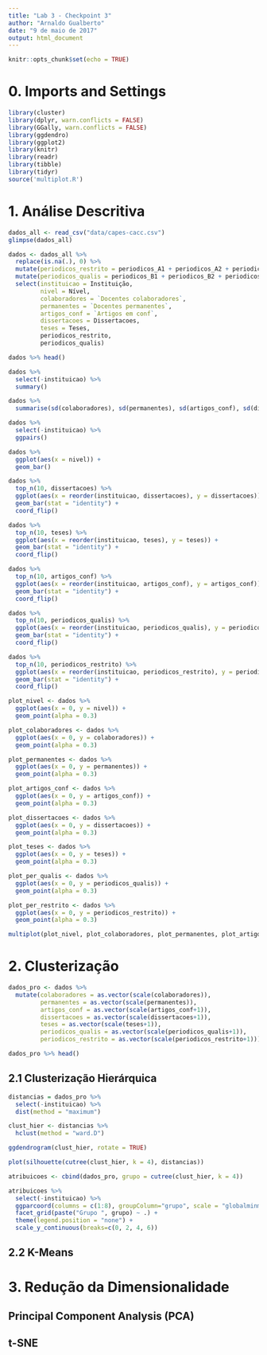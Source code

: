 ```yaml
---
title: "Lab 3 - Checkpoint 3"
author: "Arnaldo Gualberto"
date: "9 de maio de 2017"
output: html_document
---
```


```r
knitr::opts_chunk$set(echo = TRUE)
```

# 0. Imports and Settings
```r
library(cluster)
library(dplyr, warn.conflicts = FALSE)
library(GGally, warn.conflicts = FALSE)
library(ggdendro)
library(ggplot2)
library(knitr)
library(readr)
library(tibble)
library(tidyr)
source('multiplot.R')
```

# 1. Análise Descritiva
```r
dados_all <- read_csv("data/capes-cacc.csv")
glimpse(dados_all)
```

```r
dados <- dados_all %>%
  replace(is.na(.), 0) %>%
  mutate(periodicos_restrito = periodicos_A1 + periodicos_A2 + periodicos_B1) %>%
  mutate(periodicos_qualis = periodicos_B1 + periodicos_B2 + periodicos_B3 + periodicos_B4 + periodicos_B5) %>%
  select(instituicao = Instituição, 
         nivel = Nível, 
         colaboradores = `Docentes colaboradores`,
         permanentes = `Docentes permanentes`,
         artigos_conf = `Artigos em conf`,
         dissertacoes = Dissertacoes,
         teses = Teses,
         periodicos_restrito,
         periodicos_qualis)

dados %>% head()
```

```r
dados %>%
  select(-instituicao) %>%
  summary()
```

```r
dados %>%
  summarise(sd(colaboradores), sd(permanentes), sd(artigos_conf), sd(dissertacoes), sd(teses), sd(periodicos_qualis), sd(periodicos_restrito))
```


```r
dados %>%
  select(-instituicao) %>%
  ggpairs()
```

```r
dados %>%
  ggplot(aes(x = nivel)) +
  geom_bar()
```

```r
dados %>%
  top_n(10, dissertacoes) %>%
  ggplot(aes(x = reorder(instituicao, dissertacoes), y = dissertacoes)) +
  geom_bar(stat = "identity") +
  coord_flip()
```

```r
dados %>%
  top_n(10, teses) %>%
  ggplot(aes(x = reorder(instituicao, teses), y = teses)) +
  geom_bar(stat = "identity") +
  coord_flip()
```

```r
dados %>%
  top_n(10, artigos_conf) %>%
  ggplot(aes(x = reorder(instituicao, artigos_conf), y = artigos_conf)) +
  geom_bar(stat = "identity") +
  coord_flip()
```

```r
dados %>%
  top_n(10, periodicos_qualis) %>%
  ggplot(aes(x = reorder(instituicao, periodicos_qualis), y = periodicos_qualis)) +
  geom_bar(stat = "identity") +
  coord_flip()
```

```r
dados %>%
  top_n(10, periodicos_restrito) %>%
  ggplot(aes(x = reorder(instituicao, periodicos_restrito), y = periodicos_restrito)) + 
  geom_bar(stat = "identity") +
  coord_flip()
```

```r
plot_nivel <- dados %>%
  ggplot(aes(x = 0, y = nivel)) +
  geom_point(alpha = 0.3)

plot_colaboradores <- dados %>%
  ggplot(aes(x = 0, y = colaboradores)) +
  geom_point(alpha = 0.3)

plot_permanentes <- dados %>%
  ggplot(aes(x = 0, y = permanentes)) +
  geom_point(alpha = 0.3)

plot_artigos_conf <- dados %>%
  ggplot(aes(x = 0, y = artigos_conf)) +
  geom_point(alpha = 0.3)

plot_dissertacoes <- dados %>%
  ggplot(aes(x = 0, y = dissertacoes)) +
  geom_point(alpha = 0.3)

plot_teses <- dados %>%
  ggplot(aes(x = 0, y = teses)) +
  geom_point(alpha = 0.3)

plot_per_qualis <- dados %>%
  ggplot(aes(x = 0, y = periodicos_qualis)) +
  geom_point(alpha = 0.3)

plot_per_restrito <- dados %>%
  ggplot(aes(x = 0, y = periodicos_restrito)) +
  geom_point(alpha = 0.3)

multiplot(plot_nivel, plot_colaboradores, plot_permanentes, plot_artigos_conf, plot_dissertacoes, plot_teses, plot_per_qualis, plot_per_restrito, cols = 4)
```

# 2. Clusterização

```r
dados_pro <- dados %>%
  mutate(colaboradores = as.vector(scale(colaboradores)),
         permanentes = as.vector(scale(permanentes)),
         artigos_conf = as.vector(scale(artigos_conf+1)),
         dissertacoes = as.vector(scale(dissertacoes+1)),
         teses = as.vector(scale(teses+1)),
         periodicos_qualis = as.vector(scale(periodicos_qualis+1)),
         periodicos_restrito = as.vector(scale(periodicos_restrito+1)))

dados_pro %>% head()
```


## 2.1 Clusterização Hierárquica

```r
distancias = dados_pro %>%
  select(-instituicao) %>%
  dist(method = "maximum")

clust_hier <- distancias %>%
  hclust(method = "ward.D")

ggdendrogram(clust_hier, rotate = TRUE)
```

```r
plot(silhouette(cutree(clust_hier, k = 4), distancias))
```


```r
atribuicoes <- cbind(dados_pro, grupo = cutree(clust_hier, k = 4))

atribuicoes %>%
  select(-instituicao) %>%
  ggparcoord(columns = c(1:8), groupColumn="grupo", scale = "globalminmax") +
  facet_grid(paste("Grupo ", grupo) ~ .) +
  theme(legend.position = "none") +
  scale_y_continuous(breaks=c(0, 2, 4, 6))
```

## 2.2 K-Means

# 3. Redução da Dimensionalidade
## Principal Component Analysis (PCA)

## t-SNE